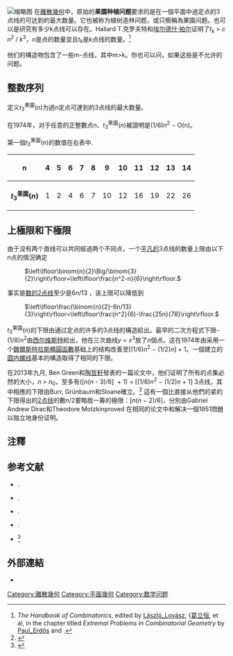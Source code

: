 {{for2|算術應用題|{{link-ja|植樹問題|植木算}}}}
[[File:Orchard-planting_problem.svg|缩略图]]
在[[離散幾何|離散幾何]]中，原始的'''果園种植问题'''要求的是在一個平面中過定点的3点线的可达到的最大数量。它也被称为植树造林问题，或只簡稱為果園问题。也可以是研究有多少k点线可以存在。Hallard T.克罗夫特和[[埃尔德什·帕尔|埃尔德什·帕尔]]证明了''t''<sub>''k''</sub> > ''c'' ''n''<sup>2</sup> / ''k''<sup>3</sup>，''n''是点的数量並且''t''<sub>''k''</sub>是''k''点线的数量。<ref>''The Handbook of Combinatorics'', edited by [[László_Lovász|László_Lovász]],  {[[葛立恒|葛立恒]], et al, in the chapter titled ''Extremal Problems in Combinatorial Geometry'' by [[Paul_Erdős|Paul_Erdős]] and {{Tsl|en|George_B._Purdy}}.</ref>

他们的構造物包含了一些m-点线，其中m>k。你也可以问，如果这些是不允许的问题。

== 整数序列 ==
定义''t''<sub>3</sub><sup>果園</sup>(''n'')为過''n''定点可達到的3点线的最大数量。

在1974年，对于任意的正整數点''n''、''t''<sub>3</sub><sup>果園</sup>(''n'')被證明是(1/6)''n''<sup>2</sup> − O(n)。

第一個''t''<sub>3</sub><sup>果園</sup>(''n'')的数值在右表中{{OEIS|A003035}}.
{| class="wikitable" style="margin-bottom: 10px;"
! n
! 4
! 5
! 6
! 7
! 8
! 9
! 10
! 11
! 12
! 13
! 14
|-
| '''''t''<sub>3</sub><sup>果園</sup>(''n'')'''
| 1
| 2
| 4
| 6
| 7
| 10
| 12
| 16
| 19
| 22
| 26
|}

== 上極限和下極限 ==
由于没有两个直线可以共同經過两个不同点，一个[[平凡_(數學)|平凡的]]3点线的数量上限由以下''n''点的情況确定
: <math>\left\lfloor\binom{n}{2}\Big/\binom{3}{2}\right\rfloor=\left\lfloor\frac{n^2-n}{6}\right\rfloor.</math>
事实是[[西爾維斯特-加萊定理#推廣|数的2点线]]至少是6''n''/13 {{Harvard citation|Csima|Sawyer|1993}}，该上限可以降低到
: <math>\left\lfloor\frac{\binom{n}{2}-6n/13}{3}\right\rfloor=\left\lfloor\frac{n^2}{6}-\frac{25n}{78}\right\rfloor.</math>

''t''<sub>3</sub><sup>果園</sup>(''n'')的下限由通过定点的许多的3点线的構造給出。最早的二次方程式下限-(1/8)''n''<sup>2</sup>由[[詹姆斯·約瑟夫·西爾維斯特|西尔维斯特]]給出，他在三次曲线''y'' = ''x''<sup>3</sup>放了''n''個点。这在1974年由{{Harvard citations|txt|last1=Burr|last2=Grünbaum|last3=Sloane|author1-link=Stefan Burr|author2-link=Branko Grünbaum|author3-link=Neil Sloane|year=1974}}采用一个[[魏爾斯特拉斯橢圓函數|魏爾斯特拉斯橢圓函數]]基础上的结构改善至[(1/6)''n''<sup>2</sup> − (1/2)''n''] + 1。一個{{Harvard citation text|Füredi|Palásti|1984}}建立的[[圆内螺线|圆内螺线]]基本的構造取得了相同的下限。

在2013年九月, Ben Green和[[陶哲轩|陶哲轩]]發表的一篇论文中，他们证明了所有的点集必然的大小，''n'' > ''n''<sub>0</sub>，至多有([''n''(''n'' - 3)/6]  + 1) =  [(1/6)''n''<sup>2</sup> − (1/2)''n'' + 1] 3点线，其中相應的下限由Burr, Grünbaum和Sloane確立。<ref>{{Harvard citation text|Green|Tao|2013}}</ref> 這有一個比直接从他們的紧的下限得出的[[西爾維斯特-加萊定理|2点线]]的數''n''/2要略胜一筹的極限：[''n''(''n'' − 2)/6]，分別由Gabriel Andrew Dirac和Theodore Motzkinproved 在相同的论文中和解决一個1951問題以独立地身份证明。

== 注釋 ==
{{reflist|2}}

== 参考文献 ==
* {{citation|title=Research Problems in Discrete Geometry|last1=Brass|first1=P.|last2=Moser|first2=W. O. J.|last3=Pach|first3=J.|authorlink3=János Pach|publisher=Springer-Verlag|year=2005|ISBN=0-387-23815-8}}.
* {{citation|title=The Orchard problem|last1=Burr|first1=S. A.|authorlink1=Stefan Burr|last2=Grünbaum|first2=B.|authorlink2=Branko Grünbaum|last3=Sloane|first3=N. J. A.|authorlink3=Neil Sloane|journal=[[Geometriae_Dedicata|Geometriae Dedicata]]|volume=2|issue=4|pages=397–424|year=1974|doi=10.1007/BF00147569}}.
* {{citation| last1 = Csima | first1 = J. | last2 = Sawyer | first2 = E.| title = There exist 6''n''/13 ordinary points| journal = [[Discrete_and_Computational_Geometry|Discrete and Computational Geometry]]| year = 1993| volume = 9| pages = 187–202| doi = 10.1007/BF02189318}}.
* {{citation|title=Arrangements of lines with a large number of triangles|last1=Füredi|last2=Palásti|first1=Z.|first2=I.|author1-link=Zoltán Füredi|journal=[[Proceedings_of_the_American_Mathematical_Society|Proceedings of the American Mathematical Society]]|volume=92|issue=4|pages=561–566|year=1984|jstor=2045427|doi=10.2307/2045427}}.
* <ref name=GreenTao2013>{{Citation |last1=Green|first1=Ben|author1-link=Ben Green (mathematician)|last2=Tao|first2=Terence|author2-link=陶哲軒|title=On sets defining few ordinary lines|journal = [[Discrete_and_Computational_Geometry|Discrete and Computational Geometry]]|year=2013|doi=    10.1007/s00454-013-9518-9|volume=50|issue=2|pages = 409–468}}</ref>

== 外部連結 ==
* {{MathWorld |title=Orchard-Planting Problem|urlname=Orchard-PlantingProblem}}
[[Category:離散幾何|Category:離散幾何]]
[[Category:平面幾何|Category:平面幾何]]
[[Category:数学问题|Category:数学问题]]